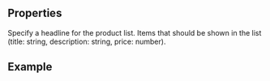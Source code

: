 
<Meta
  title="ProductListSection"
  subtitle="ProductListSection displays a section with a list of products."
/>

## Properties

<PropsTable>
  <PropsTableRow value="headline">
  Specify a headline for the product list.
  </PropsTableRow>
  <PropsTableRow value="items">
  Items that should be shown in the list (title: string, description: string, price: number).
  </PropsTableRow>
</PropsTable>

## Example

<ExampleLoader example="ProductListSection.tsx" />